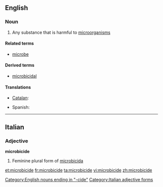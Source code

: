 ==English==
{{wikipedia}}

===Noun===
{{en-noun}}

# Any substance that is harmful to [[microorganism]]s

====Related terms====
* [[microbe]]

====Derived terms====
* [[microbicidal]]

====Translations====
{{trans-top|substance that is harmful to microorganisms}}
* [[Catalan]]: {{t|ca|microbicida|f}}
{{trans-mid}}
* Spanish: {{t|es|microbicida|f}}
{{trans-bottom}}

[[Category:English nouns ending in "-cide"]]

----

==Italian==

===Adjective===
'''microbicide''' {{f}}

# Feminine plural form of [[microbicida]]

[[Category:Italian adjective forms]]

[[et:microbicide]]
[[fr:microbicide]]
[[ta:microbicide]]
[[vi:microbicide]]
[[zh:microbicide]]